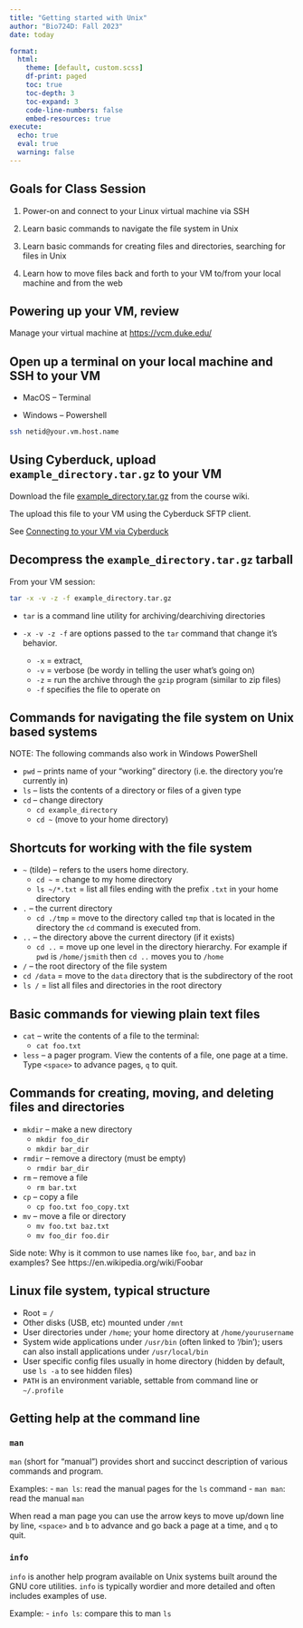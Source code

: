 ```yaml
---
title: "Getting started with Unix"
author: "Bio724D: Fall 2023"
date: today

format: 
  html:
    theme: [default, custom.scss]
    df-print: paged
    toc: true
    toc-depth: 3    
    toc-expand: 3
    code-line-numbers: false
    embed-resources: true  
execute:
  echo: true
  eval: true
  warning: false
---
```



## Goals for Class Session

1. Power-on and connect to your Linux virtual machine via SSH

2. Learn basic commands to navigate the file system in Unix

3. Learn basic commands for creating files and directories, searching for files in Unix

4. Learn how to move files back and forth to your VM to/from your local machine and from the web


## Powering up your VM, review

Manage your virtual machine at <https://vcm.duke.edu/>

## Open up a terminal on your local machine and SSH to your VM

* MacOS -- Terminal

* Windows -- Powershell


```bash
ssh netid@your.vm.host.name
```

## Using Cyberduck, upload `example_directory.tar.gz` to your VM

Download the file [example_directory.tar.gz](https://github.com/Bio724D/Bio724D_2023_2024/raw/main/data/example_directory.tar.gz) from the course wiki.

The upload this file to your VM using the Cyberduck SFTP client.

See [Connecting to your VM via Cyberduck](https://bio724d.github.io/Bio724D_2023_2024/duke-vm-tutorial.html#connecting-to-your-vm-via-cyberduck)



## Decompress the `example_directory.tar.gz` tarball

From your VM session:


```bash
tar -x -v -z -f example_directory.tar.gz
```

* `tar` is a command line utility for archiving/dearchiving directories

* `-x -v -z -f` are options passed to the `tar` command that change it's behavior.
    * `-x` = extract, 
    * `-v` = verbose (be wordy in telling the user what's going on)
    * `-z` = run the archive through the `gzip` program (similar to zip files)
    * `-f` specifies the file to operate on


## Commands for navigating the file system on Unix based systems 

NOTE: The following commands also work in Windows PowerShell

* `pwd` -- prints name of your "working" directory (i.e. the directory you're currently in)
* `ls` -- lists the contents of a directory or files of a given type
* `cd` -- change directory
  * `cd example_directory`
  * `cd ~` (move to your home directory)
  
  
## Shortcuts for working with the file system

* `~` (tilde) -- refers to the users home directory.  
  * `cd ~` = change to my home directory
  * `ls ~/*.txt` = list all files ending with the prefix `.txt` in your home directory
  
* `.` -- the current directory
  * `cd ./tmp` = move to the directory called `tmp` that is located in the directory the `cd` command is executed from.  

* `..` -- the directory above the current directory (if it exists)
  * `cd ..` = move up one level in the directory hierarchy.  For example if `pwd` is `/home/jsmith` then `cd ..` moves you to `/home`

*  `/` -- the root directory of the file system
  * `cd /data` = move to the `data` directory that is the subdirectory of the root
  * `ls /` = list all files and directories in the root directory
  
  
  

## Basic commands for viewing plain text files

* `cat` -- write the contents of a file to the terminal:
  * `cat foo.txt`
* `less` -- a pager program. View the contents of a file, one page at a time. Type `<space>` to advance pages, `q` to quit.  
  
  
## Commands for creating, moving, and deleting files and directories

* `mkdir` -- make a new directory
  * `mkdir foo_dir`
  * `mkdir bar_dir`
* `rmdir` -- remove a directory (must be empty)
  * `rmdir bar_dir`  
* `rm` -- remove a file
  * `rm bar.txt`
* `cp` -- copy a file
  * `cp foo.txt foo_copy.txt`
* `mv` -- move a file or directory
  * `mv foo.txt baz.txt`
  * `mv foo_dir foo.dir`


Side note: Why is it common to use names like `foo`, `bar`, and `baz` in examples? See https://en.wikipedia.org/wiki/Foobar





## Linux file system, typical structure

* Root = `/`
* Other disks (USB, etc) mounted under `/mnt`
* User directories under `/home`; your home directory at `/home/yourusername`
* System wide applications under `/usr/bin` (often linked to '/bin'); users can also install applications under `/usr/local/bin`
* User specific config files usually in home directory (hidden by default, use `ls -a` to see hidden files)
* `PATH` is an environment variable, settable from command line or `~/.profile`





## Getting help at the command line

### `man`
`man` (short for "manual") provides short and succinct description of various commands and program.

Examples:
  - `man ls`: read the manual pages for the `ls` command
  - `man man`: read the manual `man`

When read a man page you can use the arrow keys to move up/down line by line, `<space>` and `b` to advance and go back a page at a time,  and `q` to quit.

### `info`

`info` is another help program available on Unix systems built around the GNU core utilities.  `info` is typically wordier and more detailed and often includes examples of use.


Example:
- `info ls`: compare this to man `ls`

